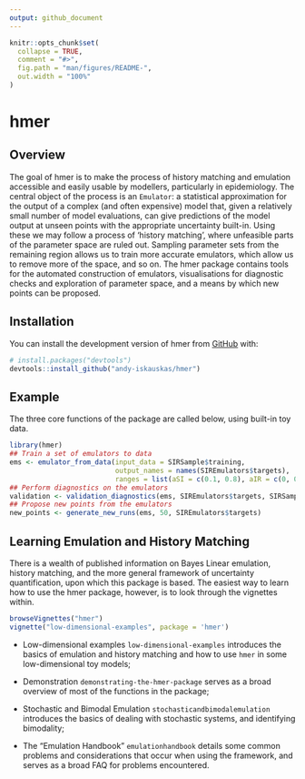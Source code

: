```yaml
---
output: github_document
---
```


<!-- README.md is generated from README.Rmd. Please edit that file -->

```r
knitr::opts_chunk$set(
  collapse = TRUE,
  comment = "#>",
  fig.path = "man/figures/README-",
  out.width = "100%"
)
```

# hmer

<!-- badges: start -->
<!-- badges: end -->

## Overview

The goal of hmer is to make the process of history matching and emulation accessible and easily usable by modellers, particularly in epidemiology. The central object of the process is an `Emulator`: a statistical approximation for the output of a complex (and often expensive) model that, given a relatively small number of model evaluations, can give predictions of the model output at unseen points with the appropriate uncertainty built-in. Using these we may follow a process of 'history matching', where unfeasible parts of the parameter space are ruled out. Sampling parameter sets from the remaining region allows us to train more accurate emulators, which allow us to remove more of the space, and so on. The hmer package contains tools for the automated construction of emulators, visualisations for diagnostic checks and exploration of parameter space, and a means by which new points can be proposed.

## Installation

You can install the development version of hmer from [GitHub](https://github.com/) with:

``` r
# install.packages("devtools")
devtools::install_github("andy-iskauskas/hmer")
```

## Example

The three core functions of the package are called below, using built-in toy data.


```r
library(hmer)
## Train a set of emulators to data
ems <- emulator_from_data(input_data = SIRSample$training,
                          output_names = names(SIREmulators$targets),
                          ranges = list(aSI = c(0.1, 0.8), aIR = c(0, 0.5), aSR = c(0, 0.05)))
## Perform diagnostics on the emulators
validation <- validation_diagnostics(ems, SIREmulators$targets, SIRSample$validation, plt = FALSE)
## Propose new points from the emulators
new_points <- generate_new_runs(ems, 50, SIREmulators$targets)
```

## Learning Emulation and History Matching

There is a wealth of published information on Bayes Linear emulation, history matching, and the more general framework of uncertainty quantification, upon which this package is based. The easiest way to learn how to use the hmer package, however, is to look through the vignettes within.

```r
browseVignettes("hmer")
vignette("low-dimensional-examples", package = 'hmer')
```

- Low-dimensional examples `low-dimensional-examples` introduces the basics of emulation and history matching and how to use `hmer` in some low-dimensional toy models;

- Demonstration `demonstrating-the-hmer-package` serves as a broad overview of most of the functions in the package;

- Stochastic and Bimodal Emulation `stochasticandbimodalemulation` introduces the basics of dealing with stochastic systems, and identifying bimodality;

- The "Emulation Handbook" `emulationhandbook` details some common problems and considerations that occur when using the framework, and serves as a broad FAQ for problems encountered.

